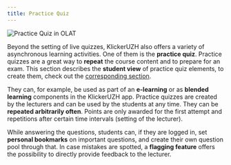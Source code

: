```yaml
---
title: Practice Quiz
---
```


![Practice Quiz in OLAT](/img_v3/07_practice_quiz.png)

Beyond the setting of live quizzes, KlickerUZH also offers a variety of asynchronous learning activities. One of them is the **practice quiz**. Practice quizzes are a great way to **repeat** the course content and to prepare for an exam. This section describes the **student view** of practice quiz elements, to create them, check out the [corresponding section](/tutorials/practice_quiz).

They can, for example, be used as part of an **e-learning** or as **blended learning** components in the KlickerUZH app. Practice quizzes are created by the lecturers and can be used by the students at any time. They can be **repeated arbitrarily often**. Points are only awarded for the first attempt and repetitions after certain time intervals (setting of the lecturer).

While answering the questions, students can, if they are logged in, set **personal bookmarks** on important questions, and create their own question pool through that. In case mistakes are spotted, a **flagging feature** offers the possibility to directly provide feedback to the lecturer.
